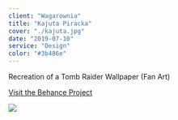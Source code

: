 ```yaml
---
client: "Wagarownia"
title: "Kajuta Piracka"
cover: "./kajuta.jpg"
date: "2019-07-10"
service: "Design"
color: "#3b486e"
---
```


Recreation of a Tomb Raider Wallpaper (Fan Art)

[Visit the Behance Project](https://www.behance.net/gallery/43907099/Tomb-Raider)

![](./kajuta.jpg)
